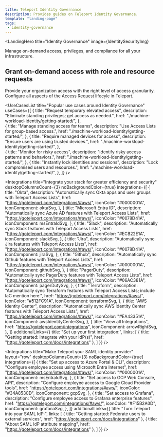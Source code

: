 ```yaml
---
title: Teleport Identity Governance
description: Provides guides on Teleport Identity Governance.
template: "landing-page"
tags:
 - identity-governance
---
```




<LandingHero
  title="Identity Governance"
  image={IdentitySecurityImg}
>
  Manage on-demand access, privileges, and compliance for all your infrastructure.

  ## Grant on-demand access with role and resource requests
  Provide your organization access with the right level of access granularity. Configure all aspects of the Access Request lifecyle in Teleport.
</LandingHero>

<UseCasesList
  title="Popular use cases around Identity Governance"
  useCases={[
    {
      title: "Request temporary elevated access",
      description: "Eliminate standing privileges; get access as needed.",
      href: "./machine-workload-identity/getting-started/",
    },  
    {
      title: "Manage standing access for teams",
      description: "Use Access Lists for group-based access.",
      href: "./machine-workload-identity/getting-started/",
    },
    {
      title: "Require managed devices for access",
      description: "Ensure users are using trusted devices.",
      href: "./machine-workload-identity/getting-started/",
    },  
    {
      title: "Monitor for risky access",
      description: "Identify risky access patterns and behaviors.",
      href: "./machine-workload-identity/getting-started/",
    },
    {
      title: "Instantly lock identities and sessions",
      description: "Lock compromised users and resources.",
      href: "./machine-workload-identity/getting-started/",
    },
  ]}
/>

<Integrations
  title="Integrate your stack for greater efficiency and security"
  desktopColumnsCount={3}
  noBackgroundColor={true}
  integrations={[
    {
      title: "Okta",
      description: "Automatically sync Okta apps and user groups with Teleport Access Lists",
      href: "https://goteleport.com/integrations/#aws/",
      iconColor: "#0000001A",
      iconComponent: oktaSvg,
    },
    {
      title: "Microsoft Entra ID",
      description: "Automatically sync Azure AD features with Teleport Access Lists",
      href: "https://goteleport.com/integrations/#aws/",
      iconColor: "#0078D41A",
      iconComponent: msEntraIdSvg,
    },
    {
      title: "Slack",
      description: "Automatically sync Slack features with Teleport Access Lists",
      href: "https://goteleport.com/integrations/#aws/",
      iconColor: "#ECB22E1A",
      iconComponent: slackSvg,
    },
    {
      title: "Jira",
      description: "Automatically sync Jira features with Teleport Access Lists",
      href: "https://goteleport.com/integrations/#aws/",
      iconColor: "#0078D41A",
      iconComponent: jiraSvg,
    },
    {
      title: "Github",
      description: "Automatically sync Github features with Teleport Access Lists",
      href: "https://goteleport.com/integrations/#aws/",
      iconColor: "#0000001A",
      iconComponent: githubSvg,
    },
    {
      title: "PagerDuty",
      description: "Automatically sync PagerDuty features with Teleport Access Lists",
      href: "https://goteleport.com/integrations/#aws/",
      iconColor: "#06AC381A",
      iconComponent: pagerDutySvg,
    },
    {
      title: "Terraform",
      description: "Automatically sync Terraform features with Teleport Access Lists; include IaC mention here.",
      href: "https://goteleport.com/integrations/#aws/",
      iconColor: "#512FC91A",
      iconComponent: terraformSvg,
    },
    {
      title: "AWS Identity Center",
      description: "Automatically sync AWS Identity Center features with Teleport Access Lists",
      href: "https://goteleport.com/integrations/#aws/",
      iconColor: "#EA43351A",
      iconComponent: awsIdentityCenterSvg,
    },
    {
      title: "View all Integrations",
      href: "https://goteleport.com/integrations",
      iconComponent: arrowRightSvg,
    },
  ]}
    additionalLinks={{
      title: "Set up your first integration:",
      links: [
        {
          title: "Getting started: Integrate with your IdP(s)",
          href: "https://goteleport.com/docs/integrations"
        },
      ]
  }}
/>

<Integrations
  title="Make Teleport your SAML identity provider"
  layout="row"
  desktopColumnsCount={3}
  noBackgroundColor={true}
  integrations={[
    {
      title: "Set up access to Azure Portal & CLI",
      description: "Configure employee access using Microsoft Entra Internet",
      href: "https://goteleport.com/integrations/#aws/",
      iconColor: "#0000001A",
      iconComponent: msEntraIdSvg,
    },
    {
      title: "Set access to GCP Web Console, API",
      description: "Configure employee access to Google Cloud Provider tools",
      href: "https://goteleport.com/integrations/#aws/",
      iconColor: "#34A8530D",
      iconComponent: gcpSvg,
    },
    {
      title: "Set access to Grafana",
      description: "Configure employee access to Grafana enterprise features",
      href: "https://goteleport.com/integrations/#aws/",
      iconColor: "#F15B2A0D",
      iconComponent: grafanaSvg,
    },
  ]}
  additionalLinks={{
    title: "Turn Teleport into your SAML IdP:",
    links: [
      {
        title: "Getting started: Federate users to external services",
        href: "https://goteleport.com/docs/integrations"
      },
      {
        title: "About SAML IdP attribute mapping",
        href: "https://goteleport.com/docs/integrations"
      },
    ]
  }}
/>